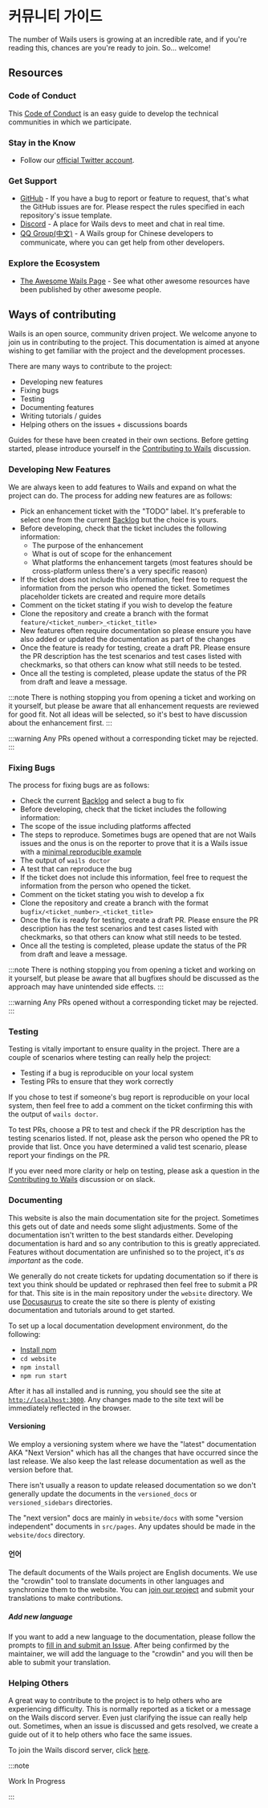 # 커뮤니티 가이드

The number of Wails users is growing at an incredible rate, and if you're reading this, chances are you're ready to join. So... welcome!

## Resources

### Code of Conduct

This [Code of Conduct](./coc) is an easy guide to develop the technical communities in which we participate.

### Stay in the Know

- Follow our [official Twitter account](https://twitter.com/wailsapp).

### Get Support

- [GitHub](https://github.com/cllsm/wails-win7) - If you have a bug to report or feature to request, that's what the GitHub issues are for. Please respect the rules specified in each repository's issue template.
- [Discord](https://discord.gg/JDdSxwjhGf) - A place for Wails devs to meet and chat in real time.
- [QQ Group(中文)](https://qm.qq.com/cgi-bin/qm/qr?k=PmIURne5hFGNd7QWzW5qd6FV-INEjNJv&jump_from=webapi) - A Wails group for Chinese developers to communicate, where you can get help from other developers.

### Explore the Ecosystem

- [The Awesome Wails Page](https://github.com/wailsapp/awesome-wails) - See what other awesome resources have been published by other awesome people.

## Ways of contributing

Wails is an open source, community driven project. We welcome anyone to join us in contributing to the project. This documentation is aimed at anyone wishing to get familiar with the project and the development processes.

There are many ways to contribute to the project:

- Developing new features
- Fixing bugs
- Testing
- Documenting features
- Writing tutorials / guides
- Helping others on the issues + discussions boards

Guides for these have been created in their own sections. Before getting started, please introduce yourself in the [Contributing to Wails](https://github.com/cllsm/wails-win7/discussions/1520) discussion.

### Developing New Features

We are always keen to add features to Wails and expand on what the project can do. The process for adding new features are as follows:

- Pick an enhancement ticket with the "TODO" label. It's preferable to select one from the current [Backlog](https://github.com/orgs/wailsapp/projects/1/views/1) but the choice is yours.
- Before developing, check that the ticket includes the following information:
  - The purpose of the enhancement
  - What is out of scope for the enhancement
  - What platforms the enhancement targets (most features should be cross-platform unless there's a very specific reason)
- If the ticket does not include this information, feel free to request the information from the person who opened the ticket. Sometimes placeholder tickets are created and require more details
- Comment on the ticket stating if you wish to develop the feature
- Clone the repository and create a branch with the format `feature/<ticket_number>_<ticket_title>`
- New features often require documentation so please ensure you have also added or updated the documentation as part of the changes
- Once the feature is ready for testing, create a draft PR. Please ensure the PR description has the test scenarios and test cases listed with checkmarks, so that others can know what still needs to be tested.
- Once all the testing is completed, please update the status of the PR from draft and leave a message.

:::note
There is nothing stopping you from opening a ticket and working on it yourself, but please be aware that all enhancement requests are reviewed for good fit. Not all ideas will be selected, so it's best to have discussion about the enhancement first.
:::

:::warning
Any PRs opened without a corresponding ticket may be rejected.
:::

### Fixing Bugs

The process for fixing bugs are as follows:

- Check the current [Backlog](https://github.com/orgs/wailsapp/projects/1/views/1) and select a bug to fix
- Before developing, check that the ticket includes the following information:
- The scope of the issue including platforms affected
- The steps to reproduce. Sometimes bugs are opened that are not Wails issues and the onus is on the reporter to prove that it is a Wails issue with a [minimal reproducible example](https://stackoverflow.com/help/minimal-reproducible-example)
- The output of `wails doctor`
- A test that can reproduce the bug
- If the ticket does not include this information, feel free to request the information from the person who opened the ticket.
- Comment on the ticket stating you wish to develop a fix
- Clone the repository and create a branch with the format `bugfix/<ticket_number>_<ticket_title>`
- Once the fix is ready for testing, create a draft PR. Please ensure the PR description has the test scenarios and test cases listed with checkmarks, so that others can know what still needs to be tested.
- Once all the testing is completed, please update the status of the PR from draft and leave a message.

:::note
There is nothing stopping you from opening a ticket and working on it yourself, but please be aware that all bugfixes should be discussed as the approach may have unintended side effects.
:::

:::warning
Any PRs opened without a corresponding ticket may be rejected.
:::

### Testing

Testing is vitally important to ensure quality in the project. There are a couple of scenarios where testing can really help the project:

- Testing if a bug is reproducible on your local system
- Testing PRs to ensure that they work correctly

If you chose to test if someone's bug report is reproducible on your local system, then feel free to add a comment on the ticket confirming this with the output of `wails doctor`.

To test PRs, choose a PR to test and check if the PR description has the testing scenarios listed. If not, please ask the person who opened the PR to provide that list. Once you have determined a valid test scenario, please report your findings on the PR.

If you ever need more clarity or help on testing, please ask a question in the [Contributing to Wails](https://github.com/cllsm/wails-win7/discussions/1520) discussion or on slack.

### Documenting

This website is also the main documentation site for the project. Sometimes this gets out of date and needs some slight adjustments. Some of the documentation isn't written to the best standards either. Developing documentation is hard and so any contribution to this is greatly appreciated. Features without documentation are unfinished so to the project, it's _as important_ as the code.

We generally do not create tickets for updating documentation so if there is text you think should be updated or rephrased then feel free to submit a PR for that. This site is in the main repository under the `website` directory. We use [Docusaurus](https://docusaurus.io/) to create the site so there is plenty of existing documentation and tutorials around to get started.

To set up a local documentation development environment, do the following:

- [Install npm](https://docs.npmjs.com/cli/v8/configuring-npm/install)
- `cd website`
- `npm install`
- `npm run start`

After it has all installed and is running, you should see the site at [`http://localhost:3000`](http://localhost:3000). Any changes made to the site text will be immediately reflected in the browser.

#### Versioning

We employ a versioning system where we have the "latest" documentation AKA "Next Version" which has all the changes that have occurred since the last release. We also keep the last release documentation as well as the version before that.

There isn't usually a reason to update released documentation so we don't generally update the documents in the `versioned_docs` or `versioned_sidebars` directories.

The "next version" docs are mainly in `website/docs` with some "version independent" documents in `src/pages`. Any updates should be made in the `website/docs` directory.

#### 언어

The default documents of the Wails project are English documents. We use the "crowdin" tool to translate documents in other languages and synchronize them to the website. You can [join our project](https://crowdin.com/project/wails) and submit your translations to make contributions.

##### Add new language

If you want to add a new language to the documentation, please follow the prompts to [fill in and submit an Issue](https://github.com/cllsm/wails-win7/issues/new?assignees=&labels=documentation&template=documentation.yml). After being confirmed by the maintainer, we will add the language to the "crowdin" and you will then be able to submit your translation.

### Helping Others

A great way to contribute to the project is to help others who are experiencing difficulty. This is normally reported as a ticket or a message on the Wails discord server. Even just clarifying the issue can really help out. Sometimes, when an issue is discussed and gets resolved, we create a guide out of it to help others who face the same issues.

To join the Wails discord server, click [here](https://discord.gg/JDdSxwjhGf).

:::note

Work In Progress

:::
